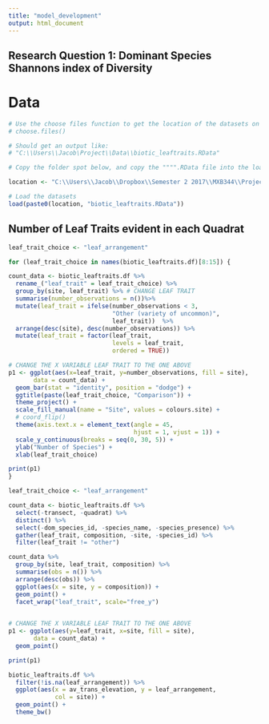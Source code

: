 ---
title: "model_development"
output: html_document
---


## Research Question 1: Dominant Species Shannons index of Diversity

  
















# Data
```{r}
# Use the choose files function to get the location of the datasets on your computer
# choose.files()

# Should get an output like:
# "C:\\Users\\Jacob\Project\\Data\\biotic_leaftraits.RData"

# Copy the folder spot below, and copy the """".RData file into the load function below

location <- "C:\\Users\\Jacob\\Dropbox\\Semester 2 2017\\MXB344\\Project\\Data\\"

# Load the datasets
load(paste0(location, "biotic_leaftraits.RData"))


```


## Number of Leaf Traits evident in each Quadrat
```{r}
leaf_trait_choice <- "leaf_arrangement"

for (leaf_trait_choice in names(biotic_leaftraits.df)[8:15]) {

count_data <- biotic_leaftraits.df %>%
  rename_("leaf_trait" = leaf_trait_choice) %>%
  group_by(site, leaf_trait) %>% # CHANGE LEAF TRAIT
  summarise(number_observations = n())%>%
  mutate(leaf_trait = ifelse(number_observations < 3, 
                             "Other (variety of uncommon)",
                             leaf_trait))  %>%
  arrange(desc(site), desc(number_observations)) %>%
  mutate(leaf_trait = factor(leaf_trait, 
                             levels = leaf_trait,
                             ordered = TRUE))

# CHANGE THE X VARIABLE LEAF TRAIT TO THE ONE ABOVE
p1 <- ggplot(aes(x=leaf_trait, y=number_observations, fill = site),
       data = count_data) + 
  geom_bar(stat = "identity", position = "dodge") +
  ggtitle(paste(leaf_trait_choice, "Comparison")) +
  theme_project() +
  scale_fill_manual(name = "Site", values = colours.site) +
  # coord_flip()
  theme(axis.text.x = element_text(angle = 45,
                                   hjust = 1, vjust = 1)) +
  scale_y_continuous(breaks = seq(0, 30, 5)) +
  ylab("Number of Species") +
  xlab(leaf_trait_choice)

print(p1)
}

```


```{r}
leaf_trait_choice <- "leaf_arrangement"

count_data <- biotic_leaftraits.df %>%
  select(-transect, -quadrat) %>%
  distinct() %>%
  select(-dom_species_id, -species_name, -species_presence) %>%
  gather(leaf_trait, composition, -site, -species_id) %>%
  filter(leaf_trait != "other")

count_data %>%
  group_by(site, leaf_trait, composition) %>%
  summarise(obs = n()) %>%
  arrange(desc(obs)) %>%
  ggplot(aes(x = site, y = composition)) +
  geom_point() +
  facet_wrap("leaf_trait", scale="free_y")
  

# CHANGE THE X VARIABLE LEAF TRAIT TO THE ONE ABOVE
p1 <- ggplot(aes(y=leaf_trait, x=site, fill = site),
       data = count_data) + 
  geom_point()

print(p1)


```

```{r}
biotic_leaftraits.df %>%
  filter(!is.na(leaf_arrangement)) %>%
  ggplot(aes(x = av_trans_elevation, y = leaf_arrangement,
             col = site)) +
  geom_point() +
  theme_bw()

```

